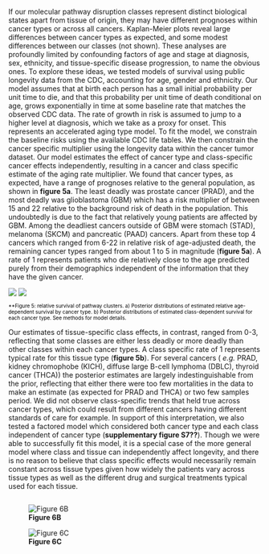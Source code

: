 

If our molecular pathway disruption classes represent distinct biological states
apart from tissue of origin, they may have different prognoses within cancer
types or across all cancers. Kaplan-Meier plots reveal large differences between
cancer types as expected, and some modest differences between our classes (not
shown). These analyses are profoundly limited by confounding factors of age and
stage at diagnosis, sex, ethnicity, and tissue-specific disease progression, to
name the obvious ones. To explore these ideas, we tested models of survival
using public longevity data from the CDC, accounting for age, gender and
ethnicity. Our model assumes that at birth each person has a small initial
probability per unit time to die, and that this probability per unit time of
death conditional on age, grows exponentially in time at some baseline rate that
matches the observed CDC data. The rate of growth in risk is assumed to jump to
a higher level at diagnosis, which we take as a proxy for onset. This represents
an accelerated aging type model. To fit the model, we constrain the baseline
risks using the available CDC life tables. We then constrain the cancer specific
multiplier using the longevity data within the cancer tumor dataset. Our model
estimates the effect of cancer type and class-specific cancer effects
independently, resulting in a cancer and class specific estimate of the aging
rate multiplier. We found that cancer types, as expected, have a range of
prognoses relative to the general population, as shown in **figure 5a**. The
least deadly was prostate cancer (PRAD), and the most deadly was glioblastoma
(GBM) which has a risk multiplier of between 15 and 22 relative to the
background risk of death in the population. This undoubtedly is due to the fact
that relatively young patients are affected by GBM. Among the deadliest cancers
outside of GBM were stomach (STAD), melanoma (SKCM) and pancreatic (PAAD)
cancers. Apart from these top 4 cancers which ranged from 6-22 in relative risk
of age-adjusted death, the remaining cancer types ranged from about 1 to 5 in
magnitude (**figure 5a**). A rate of 1 represents patients who die relatively
close to the age predicted purely from their demographics independent of the
information that they have the given cancer.

![](../figures/fig6B.png)
![](../figures/fig6C.png)
<p style="FONT-SIZE:10px; COLOR:#000000; LINE-HEIGHT:12px;">**Figure 5: relative survival of pathway clusters. a) Posterior distributions of estimated relative age-dependent survival by cancer type. b) Posterior distributions of estimated class-dependent survival for each cancer type. See methods for model details.</p>

Our estimates of tissue-specific class effects, in contrast, ranged from 0-3,
reflecting that some classes are either less deadly or more deadly than other
classes within each cancer types. A class specific rate of 1 represents typical
rate for this tissue type (**figure 5b**). For several cancers ( _e.g._ PRAD,
kidney chromophobe (KICH), diffuse large B-cell lymphoma (DBLC), thyroid cancer
(THCA)) the posterior estimates are largely indestinguishable from the prior,
reflecting that either there were too few mortalities in the data to make an
estimate (as expected for PRAD and THCA) or two few samples period. We did not
observe class-specific trends that held true across cancer types, which could
result from different cancers having different standards of care for example. In
support of this interpretation, we also tested a factored model which considered
both cancer type and each class independent of cancer type (**supplementary
figure S7??**). Though we were able to successfully fit this model, it is a
special case of the more general model where class and tissue can independently
affect longevity, and there is no reason to believe that class specific effects
would necessarily remain constant across tissue types given how widely the
patients vary across tissue types as well as the different drug and surgical
treatments typical used for each tissue.


```r

```

![**Figure 6B**](../figures/fig6B.png)

![**Figure 6C**](../figures/fig6C.png)
